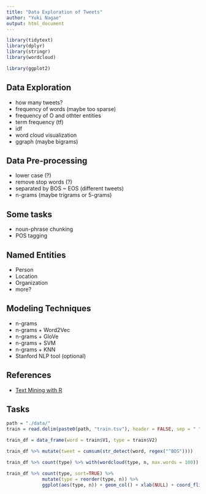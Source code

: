 ```yaml
---
title: "Data Exploration of Tweets"
author: "Yuki Nagae"
output: html_document
---
```


```r
library(tidytext)
library(dplyr)
library(stringr)
library(wordcloud)

library(ggplot2)
```

## Data Exploration

* how many tweets?
* frequency of words (maybe too sparse)
* frequency of O and othter entities
* term frequency (tf)
* idf
* word cloud visualization
* ggraph (maybe bigrams)

## Data Pre-processing

* lower case (?)
* remove stop words (?)
* separated by BOS ~ EOS (different tweets)
* n-grams (maybe trigrams or 5-grams)

## Some tasks

* noun-phrase chunking
* POS tagging

## Named Entities

* Person
* Location
* Organization
* more?

## Modeling Techniques

* n-grams
* n-grams + Word2Vec
* n-grams + GloVe
* n-grams + SVM
* n-grams + KNN
* Stanford NLP tool (optional)

## References

* [Text Mining with R](http://tidytextmining.com)

## Tasks

```r
path = "./data/"
train = read.delim(paste0(path, "train.tsv"), header = FALSE, sep = " ")
```

```r
train_df = data_frame(word = train$V1, type = train$V2)
```

```r
train_df %>% mutate(tweet = cumsum(str_detect(word, regex("^BOS"))))
```

```r
train_df %>% count(type) %>% with(wordcloud(type, n, max.words = 100))
```

```r
train_df %>% count(type, sort=TRUE) %>%
             mutate(type = reorder(type, n)) %>%
             ggplot(aes(type, n)) + geom_col() + xlab(NULL) + coord_flip()
```
